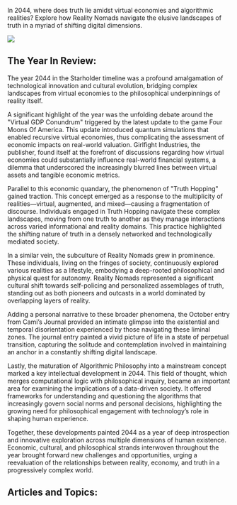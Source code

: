 In 2044, where does truth lie amidst virtual economies and algorithmic realities? Explore how Reality Nomads navigate the elusive landscapes of truth in a myriad of shifting digital dimensions.

![](https://www.blockstar.com/wp-content/uploads/2024/06/00-realityno.png)

## The Year In Review:
The year 2044 in the Starholder timeline was a profound amalgamation of technological innovation and cultural evolution, bridging complex landscapes from virtual economies to the philosophical underpinnings of reality itself.

A significant highlight of the year was the unfolding debate around the "Virtual GDP Conundrum" triggered by the latest update to the game Four Moons Of America. This update introduced quantum simulations that enabled recursive virtual economies, thus complicating the assessment of economic impacts on real-world valuation. Girlfight Industries, the publisher, found itself at the forefront of discussions regarding how virtual economies could substantially influence real-world financial systems, a dilemma that underscored the increasingly blurred lines between virtual assets and tangible economic metrics.

Parallel to this economic quandary, the phenomenon of "Truth Hopping" gained traction. This concept emerged as a response to the multiplicity of realities—virtual, augmented, and mixed—causing a fragmentation of discourse. Individuals engaged in Truth Hopping navigate these complex landscapes, moving from one truth to another as they manage interactions across varied informational and reality domains. This practice highlighted the shifting nature of truth in a densely networked and technologically mediated society.

In a similar vein, the subculture of Reality Nomads grew in prominence. These individuals, living on the fringes of society, continuously explored various realities as a lifestyle, embodying a deep-rooted philosophical and physical quest for autonomy. Reality Nomads represented a significant cultural shift towards self-policing and personalized assemblages of truth, standing out as both pioneers and outcasts in a world dominated by overlapping layers of reality.

Adding a personal narrative to these broader phenomena, the October entry from Cami’s Journal provided an intimate glimpse into the existential and temporal disorientation experienced by those navigating these liminal zones. The journal entry painted a vivid picture of life in a state of perpetual transition, capturing the solitude and contemplation involved in maintaining an anchor in a constantly shifting digital landscape.

Lastly, the maturation of Algorithmic Philosophy into a mainstream concept marked a key intellectual development in 2044. This field of thought, which merges computational logic with philosophical inquiry, became an important area for examining the implications of a data-driven society. It offered frameworks for understanding and questioning the algorithms that increasingly govern social norms and personal decisions, highlighting the growing need for philosophical engagement with technology’s role in shaping human experience.

Together, these developments painted 2044 as a year of deep introspection and innovative exploration across multiple dimensions of human existence. Economic, cultural, and philosophical strands interwoven throughout the year brought forward new challenges and opportunities, urging a reevaluation of the relationships between reality, economy, and truth in a progressively complex world.

## Articles and Topics:

